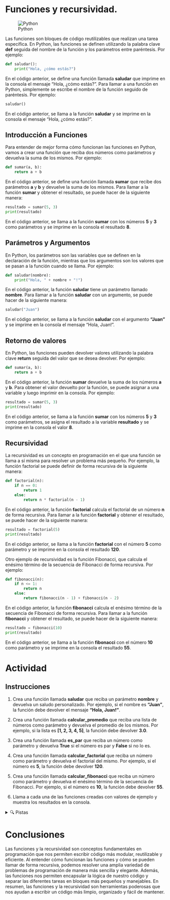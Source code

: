 :::{.justify}
# Funciones y recursividad.

:::{.center}
![Python](https://www.python.org/static/img/python-logo.png)
:::

Las funciones son bloques de código reutilizables que realizan una tarea específica. En Python, las funciones se definen utilizando la palabra clave **def** seguida del nombre de la función y los parámetros entre paréntesis. Por ejemplo:

```python
def saludar():
    print("Hola, ¿cómo estás?")
```

En el código anterior, se define una función llamada **saludar** que imprime en la consola el mensaje "Hola, ¿cómo estás?". Para llamar a una función en Python, simplemente se escribe el nombre de la función seguido de paréntesis. Por ejemplo:

```python
saludar()
```

En el código anterior, se llama a la función **saludar** y se imprime en la consola el mensaje "Hola, ¿cómo estás?".

## Introducción a Funciones

Para entender de mejor forma cómo funcionan las funciones en Python, vamos a crear una función que reciba dos números como parámetros y devuelva la suma de los mismos. Por ejemplo:

```python
def sumar(a, b):
    return a + b
```

En el código anterior, se define una función llamada **sumar** que recibe dos parámetros **a** y **b** y devuelve la suma de los mismos. Para llamar a la función **sumar** y obtener el resultado, se puede hacer de la siguiente manera:

```python
resultado = sumar(5, 3)
print(resultado)
```

En el código anterior, se llama a la función **sumar** con los números **5** y **3** como parámetros y se imprime en la consola el resultado **8**.

## Parámetros y Argumentos

En Python, los parámetros son las variables que se definen en la declaración de la función, mientras que los argumentos son los valores que se pasan a la función cuando se llama. Por ejemplo:

```python
def saludar(nombre):
    print("Hola, " + nombre + "!")
```

En el código anterior, la función **saludar** tiene un parámetro llamado **nombre**. Para llamar a la función **saludar** con un argumento, se puede hacer de la siguiente manera:

```python
saludar("Juan")
```

En el código anterior, se llama a la función **saludar** con el argumento **"Juan"** y se imprime en la consola el mensaje "Hola, Juan!".

## Retorno de valores

En Python, las funciones pueden devolver valores utilizando la palabra clave **return** seguida del valor que se desea devolver. Por ejemplo:

```python
def sumar(a, b):
    return a + b
```

En el código anterior, la función **sumar** devuelve la suma de los números **a** y **b**. Para obtener el valor devuelto por la función, se puede asignar a una variable y luego imprimir en la consola. Por ejemplo:

```python
resultado = sumar(5, 3)
print(resultado)
```

En el código anterior, se llama a la función **sumar** con los números **5** y **3** como parámetros, se asigna el resultado a la variable **resultado** y se imprime en la consola el valor **8**.

## Recursividad

La recursividad es un concepto en programación en el que una función se llama a sí misma para resolver un problema más pequeño. Por ejemplo, la función factorial se puede definir de forma recursiva de la siguiente manera:

```python
def factorial(n):
    if n == 0:
        return 1
    else:
        return n * factorial(n - 1)
```

En el código anterior, la función **factorial** calcula el factorial de un número **n** de forma recursiva. Para llamar a la función **factorial** y obtener el resultado, se puede hacer de la siguiente manera:

```python
resultado = factorial(5)
print(resultado)
```

En el código anterior, se llama a la función **factorial** con el número **5** como parámetro y se imprime en la consola el resultado **120**.

Otro ejemplo de recursividad es la función Fibonacci, que calcula el enésimo término de la secuencia de Fibonacci de forma recursiva. Por ejemplo:

```python
def fibonacci(n):
    if n <= 1:
        return n
    else:
        return fibonacci(n - 1) + fibonacci(n - 2)
```

En el código anterior, la función **fibonacci** calcula el enésimo término de la secuencia de Fibonacci de forma recursiva. Para llamar a la función **fibonacci** y obtener el resultado, se puede hacer de la siguiente manera:

```python
resultado = fibonacci(10)
print(resultado)
```

En el código anterior, se llama a la función **fibonacci** con el número **10** como parámetro y se imprime en la consola el resultado **55**.

# Actividad

## Instrucciones

1. Crea una función llamada **saludar** que reciba un parámetro **nombre** y devuelva un saludo personalizado. Por ejemplo, si el nombre es **"Juan"**, la función debe devolver el mensaje **"Hola, Juan!"**.

2. Crea una función llamada **calcular_promedio** que reciba una lista de números como parámetro y devuelva el promedio de los mismos. Por ejemplo, si la lista es **[1, 2, 3, 4, 5]**, la función debe devolver **3.0**.

3. Crea una función llamada **es_par** que reciba un número como parámetro y devuelva **True** si el número es par y **False** si no lo es.

4. Crea una función llamada **calcular_factorial** que reciba un número como parámetro y devuelva el factorial del mismo. Por ejemplo, si el número es **5**, la función debe devolver **120**.

5. Crea una función llamada **calcular_fibonacci** que reciba un número como parámetro y devuelva el enésimo término de la secuencia de Fibonacci. Por ejemplo, si el número es **10**, la función debe devolver **55**.

6. Llama a cada una de las funciones creadas con valores de ejemplo y muestra los resultados en la consola.

<details>
  <summary>🔍 Pistas</summary>
  
  - Para definir una función en Python, utiliza la palabra clave **def** seguida del nombre de la función y los parámetros entre paréntesis.
  - Para devolver un valor en una función, utiliza la palabra clave **return** seguida del valor que deseas devolver.
  - Para llamar a una función en Python, simplemente escribe el nombre de la función seguido de paréntesis y los argumentos si es necesario.
</details>

# Conclusiones

Las funciones y la recursividad son conceptos fundamentales en programación que nos permiten escribir código más modular, reutilizable y eficiente. Al entender cómo funcionan las funciones y cómo se pueden llamar de forma recursiva, podemos resolver una amplia variedad de problemas de programación de manera más sencilla y elegante. Además, las funciones nos permiten encapsular la lógica de nuestro código y separar las diferentes tareas en bloques más pequeños y manejables. En resumen, las funciones y la recursividad son herramientas poderosas que nos ayudan a escribir un código más limpio, organizado y fácil de mantener.

:::

